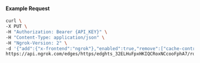 
#### Example Request

```bash
curl \
-X PUT \
-H "Authorization: Bearer {API_KEY}" \
-H "Content-Type: application/json" \
-H "Ngrok-Version: 2" \
-d '{"add":{"x-frontend":"ngrok"},"enabled":true,"remove":["cache-control"]}' \
https://api.ngrok.com/edges/https/edghts_32ELHuFpxHKIQCRoxNCcooFphA7/routes/edghtsrt_32ELHvfEOBzxbh18JP17jIf3pwt/request_headers
```
